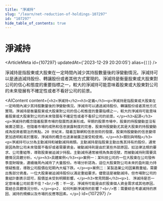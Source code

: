 ```yaml
---
title: "淨減持"
slug: "/learn/net-reduction-of-holdings-107297"
id: "107297"
hide_table_of_contents: true
---
```



# 淨減持

<ArticleMeta id={107297} updatedAt={'2023-12-29 20:20:05'} alias={`[]`} />
<div className='border-solid border-b border-t-0 my-4 border-[var(--ifm-color-gray-300)]' />

淨減持是指股東或大股東在一定時間內減少其持股數量後的淨變動情況。淨減持可以是通過減持股份、轉讓股份或者其他方式實現的。淨減持是衡量股東或大股東對公司的信心和態度的重要指標之一，較大的淨減持可能意味着股東或大股東對公司的未來發展有不確定性或者不看好公司的前景。

<AIContent content={`<h2>淨減持</h2><h3>定義</h3><p>淨減持是指股東或大股東在一定時間內減少其持股數量後的淨變動情況。淨減持可以通過減持股份、轉讓股份或者其他方式實現。淨減持是衡量股東或大股東對公司的信心和態度的重要指標之一，較大的淨減持可能意味着股東或大股東對公司的未來發展有不確定性或者不看好公司的前景。</p><h3>起源</h3><p>淨減持的概念隨着股票市場的發展而逐漸形成。早期的股票市場中，股東的持股變動並沒有被廣泛關注，但隨着市場的成熟和信息披露制度的完善，股東持股變動尤其是大股東的持股變動成為投資者關注的焦點。20 世紀末，隨着互聯網和信息技術的發展，股東持股變動的信息變得更加透明和易於獲取，淨減持的概念也逐漸被廣泛接受和使用。</p><h3>類別與特點</h3><p>淨減持可以分為主動減持和被動減持兩類。主動減持是指股東主動出售其持有的股份，通常是因為對公司未來發展不看好或者需要資金。被動減持則是由於某些外部原因，如法律法規的要求、公司重組等，導致股東被迫減少持股。主動減持通常被視為負面信號，而被動減持則需要具體情況具體分析。</p><h3>具體案例</h3><p>案例一：某科技公司的一位大股東在公司發佈季度財報後，連續幾周內減持了大量股份。市場分析認為，這位大股東對公司未來的盈利能力持懷疑態度，導致公司股價在短期內大幅下跌。</p><p>案例二：某製造業公司因業務重組，需要出售部分資產。一位大股東被迫減持股份以滿足重組要求。儘管這是被動減持，但市場對公司的重組計劃表示認可，股價並未受到明顯影響。</p><h3>常見問題</h3><p>1. 淨減持是否一定意味着公司前景不佳？<br/>答：不一定。淨減持可能是由於股東個人資金需求或其他原因，需結合具體情況分析。</p><p>2. 如何判斷淨減持的影響？<br/>答：需要綜合考慮減持的原因、減持的規模以及市場的反應等因素。</p>`} id={107297} />
